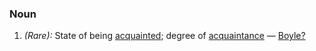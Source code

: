 ===Noun===
#''(Rare):'' State of being [[acquainted]]; degree of [[acquaintance]] &mdash; [[Boyle?]]